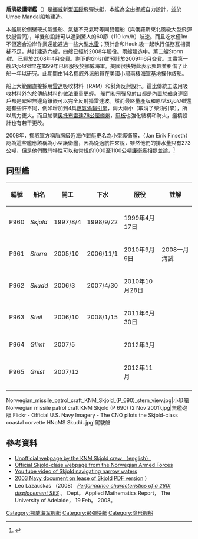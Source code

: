 {{noteTA|G1=Unit}}{{t:軍艦模板
|名稱= 盾牌級 [[File:Flag_of_Norway,_state.svg|30px]]
|圖片= [[File:P965_KNM_Gnist.jpg|300px]]
|照片說明=有艦砲和無艦砲兩種版本
|艦種= [[飛彈快艇|飛彈快艇]]
|艦名= 名詞命名法
|擁有國= {{NOR}}
|前型= Hauk級
|次型= 無
|同型= 見"同型艦"
|竣工= {{start date|1998|9|22}}
|結局= 
|狀態= 現役
|排水= 274[[噸|噸]]<ref>{{cite web|url=https://www.sintef.no/globalassets/project/smartlog/seminarer/2014/n-g-skomedal.pdf|title=US Navy Introduces Set-based Design|publisher=SINTEF|date=2014-05-21|accessdate=2017-06-15|archive-date=2018-10-22|archive-url=https://web.archive.org/web/20181022073432/https://www.sintef.no/globalassets/project/smartlog/seminarer/2014/n-g-skomedal.pdf|dead-url=no}}</ref>
|標準= 
|基準= 274噸
|滿載= 
|長度= 47.5米
|闊度= 13.5米
|吃水= 1.0米
|飛行= 
|鍋爐=2 x [[燃氣渦輪引擎|燃氣渦輪引擎]]：12，170千瓦<br>2 x柴油引擎：1，490千瓦
|引擎= 雙軸
|極速= {{convert|60|knot}}
|續航= 
|燃料= 柴油
|乘員= 16 人
|艦載機=無（備有直昇機降落甲板）
|裝備= 1 × [[奧托布雷達76公厘艦炮|奧托布雷達76公厘艦炮]]<br>8 × {{tsl|en|Kongsberg Defence & Aerospace|康斯堡航太防衛|KDA}}{{tsl|en|Naval Strike Missile|海軍反艦飛彈}}<br>12.7mm重機槍<br>[[西北風便攜式防空飛彈|西北風短程防空飛彈]]<br>{{le|MASS防禦誘餌發射器|Multi Ammunition Softkill System}}
|裝甲= 
|偵搜設備= {{tsl|en|TADIL-A|Link 11}}和{{tsl|en|Link 16}}系統<br>{{tsl|fr|Thales|泰勒斯集團|泰勒斯}} MRR-3D-NG 海空雷達 <br>{{tsl|en|CEROS 200 Fire Control Radar|Ceros 200 FC火控雷達}}<br>[[Sagem|Sagem]] Vigy 20光電感應器
|電戰系統= CS-3701 電戰套件
}}
'''盾牌級護衛艦'''（{{lang-en|Skjold}}）是[[挪威|挪威]]新型[[匿蹤|匿蹤]]飛彈快艇，本艦為全由挪威自力設計，並於Umoe Mandal船塢建造。 

本艦屬於側壁硬式氣墊船、氣墊不充氣時等同雙體船（與俄羅斯東北風級大型飛彈快艇雷同），半雙船設計可以達到驚人的60節（110 km/h）航速。而且吃水僅1m不但適合沿岸作業還能避過一些大型[[水雷|水雷]]；預計會和Hauk 級一起執行任務互相彌補不足，共計建造六艘，四艘已經於2008年服役。兩艘建造中。第二艘''Storm號''， 已經於2008年4月交貨。剩下的''Gnist號'' 預計於2009年6月交貨。其實第一艘''Skjold號''早在1999年已經服役於挪威海軍。美國很快對此表示興趣並租借了此船一年以研究。此期間由14名挪威外派船員在美國小灣兩棲海軍基地操作該船。  

船上大範圍直接採用[[雷達|雷達]]吸收材料（RAM）和斜角反射設計。這比傳統工法用吸收材料外包於傳統材料的做法重量更輕。 艙門和飛彈發射口都是內置於船身連窗戶都是緊密無邊角鑲嵌可以完全反射掉雷達波。然而最終量產版和原型''Skjold號''還是有些許不同，例如增加到4具[[燃氣渦輪引擎|燃氣渦輪引擎]]，兩大兩小（取消了柴油引擎），所以馬力更大。而且加裝[[奧托布雷達76公厘艦炮|奧托布雷達76公厘艦炮]]，[[甲板|甲板]]也強化結構和防火，艦橋設計也有若干更改。

2008年，挪威軍方稱盾牌級近海作戰艇更名為小型護衛艦，{{tsl|no|Jan Eirik Finseth|Jan Eirik Finseth|Finseth上將}}（Jan Eirik Finseth）認為這些艦應該稱為小型護衛艦，因為從適航性來說，雖然他們的排水量只有273公噸，但是他們戰鬥特性可以和常規的1000至1100公噸[[護衛艦|護衛艦]]相提並論。<ref>{{Cite web |url=http://big5.huaxia.com/js/zb/2008/00810798.html |title=美國航空週刊網站報道  |access-date=2016-06-15 |archive-date=2020-02-02 |archive-url=https://web.archive.org/web/20200202053820/http://big5.huaxia.com/js/zb/2008/00810798.html |dead-url=no }}</ref>

== 同型艦 ==

{| class="wikitable" 
|+
!編號
!船名
!開工
!下水
!服役
!註解
|-
|P960
|''Skjold''
|1997/8/4
|1998/9/22
|1999年4月17日
|
|-
|P961
|''Storm''
|2005/10
|2006/11/1
|2010年9月9日
|2008一月海試
|-
|P962
|''Skudd''
|2006/3
|2007/4/30
|2010年10月28日
|
|-
|P963
|''Steil''
|2006/10
|2008/1/15
|2011年6月30日
|
|-
|P964
|''Glimt''
|2007/5
|
|2012年3月
|
|-
|P965
|''Gnist''
|2007/12
|
|2012年11月
|
|-
|}
<gallery>
Norwegian_missile_patrol_craft_KNM_Skjold_(P_690)_stern_view.jpg|小艇艙
Norwegian missile patrol craft KNM Skjold (P 690) (2 Nov 2001).jpg|無艦砲版
Flickr - Official U.S. Navy Imagery - The CNO pilots the Skjold-class coastal corvette HNoMS Skudd..jpg|駕駛艙
</gallery>

==參考資料==
*[http://www。knmskjold。org/english/index。html Unofficial webpage by the KNM Skjold crew （english）] {{Wayback|url=http://www/ |date=20080202072252 }}
*[http://www。mil。no/sjo/nye_mtber/start/;jsessionid=DKFD4KWNSMALRFOUN3NCFEQ?_requestid=6249299 Official Skjold-class webpage from the Norwegian Armed Forces] {{Wayback|url=http://www/ |date=20080202072252 }}
*[https://web.archive.org/web/20130711004726/http://youtube/。com/watch?v=zT1xbIlRXCc You tube video of Skjold navigating narrow waters]
*[http://www。safetycenter。navy。mil/MEDIA/fathom/issues/JanMar03/isskjold。htm 2003 Navy document on lease of Skjold] {{Wayback|url=http://www/ |date=20080202072252 }} [http://www。safetycenter。navy。mil/media/fathom/issues/JanMar03/pdf/isknm。PDF PDF version] {{Wayback|url=http://www/ |date=20080202072252 }}）
* Leo Lazauskas （2008） [http://www。cyberiad。net/library/pdf/giam260a0。pdf ''Performance characteristics of a 260t displacement SES''] {{Wayback|url=http://www/ |date=20080202072252 }}。 Dept。 Applied Mathematics Report， The University of Adelaide， 19 Feb。 2008。

[[Category:挪威海军舰艇|Category:挪威海军舰艇]]
[[Category:飛彈快艇|Category:飛彈快艇]]
[[Category:隐形舰船|Category:隐形舰船]]
